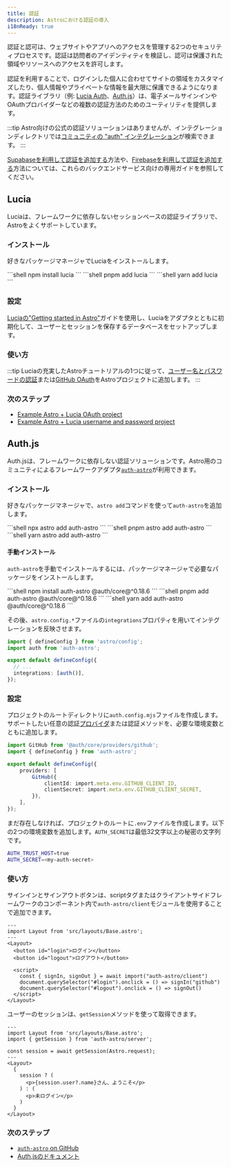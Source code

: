 ```yaml
---
title: 認証
description: Astroにおける認証の導入
i18nReady: true
---
```



認証と認可は、ウェブサイトやアプリへのアクセスを管理する2つのセキュリティプロセスです。認証は訪問者のアイデンティティを検証し、認可は保護された領域やリソースへのアクセスを許可します。

認証を利用することで、ログインした個人に合わせてサイトの領域をカスタマイズしたり、個人情報やプライベートな情報を最大限に保護できるようになります。認証ライブラリ（例: [Lucia Auth](https://lucia-auth.com/)、[Auth.js](https://authjs.dev/)）は、電子メールサインインやOAuthプロバイダーなどの複数の認証方法のためのユーティリティを提供します。

:::tip
Astro向けの公式の認証ソリューションはありませんが、インテグレーションディレクトリでは[コミュニティの "auth" インテグレーション](https://astro.build/integrations/?search=auth)が検索できます。
:::

<ReadMore>[Supabaseを利用して認証を追加する](/ja/guides/backend/supabase/#adding-authentication-with-supabase)方法や、[Firebaseを利用して認証を追加する](/ja/guides/backend/google-firebase/#adding-authentication-with-firebase)方法については、これらのバックエンドサービス向けの専用ガイドを参照してください。</ReadMore>

## Lucia

Luciaは、フレームワークに依存しないセッションベースの認証ライブラリで、Astroをよくサポートしています。

### インストール

好きなパッケージマネージャでLuciaをインストールします。

<PackageManagerTabs>
  <Fragment slot="npm">
  ```shell
  npm install lucia
  ```
  </Fragment>
  <Fragment slot="pnpm">
  ```shell
  pnpm add lucia
  ```
  </Fragment>
  <Fragment slot="yarn">
  ```shell
  yarn add lucia
  ```
  </Fragment>
</PackageManagerTabs>

### 設定

[Luciaの"Getting started in Astro"](https://lucia-auth.com/getting-started/astro)ガイドを使用し、Luciaをアダプタとともに初期化して、ユーザーとセッションを保存するデータベースをセットアップします。

### 使い方

:::tip
Luciaの充実したAstroチュートリアルの1つに従って、[ユーザー名とパスワードの認証](https://lucia-auth.com/tutorials/username-and-password/astro)または[GitHub OAuth](https://lucia-auth.com/tutorials/github-oauth/astro)をAstroプロジェクトに追加します。
:::

### 次のステップ

- [Example Astro + Lucia OAuth project](https://github.com/lucia-auth/examples/tree/main/astro/github-oauth)
- [Example Astro + Lucia username and password project](https://github.com/lucia-auth/examples/tree/main/astro/username-and-password)

## Auth.js

Auth.jsは、フレームワークに依存しない認証ソリューションです。Astro用のコミュニティによるフレームワークアダプタ[`auth-astro`](https://www.npmjs.com/package/auth-astro)が利用できます。

### インストール

好きなパッケージマネージャで、`astro add`コマンドを使って`auth-astro`を追加します。

<PackageManagerTabs>
  <Fragment slot="npm">
  ```shell
  npx astro add auth-astro
  ```
  </Fragment>
  <Fragment slot="pnpm">
  ```shell
  pnpm astro add auth-astro
  ```
  </Fragment>
  <Fragment slot="yarn">
  ```shell
  yarn astro add auth-astro
  ```
  </Fragment>
</PackageManagerTabs>

#### 手動インストール

`auth-astro`を手動でインストールするには、パッケージマネージャで必要なパッケージをインストールします。

<PackageManagerTabs>
  <Fragment slot="npm">
  ```shell
  npm install auth-astro @auth/core@^0.18.6
  ```
  </Fragment>
  <Fragment slot="pnpm">
  ```shell
  pnpm add auth-astro @auth/core@^0.18.6
  ```
  </Fragment>
  <Fragment slot="yarn">
  ```shell
  yarn add auth-astro @auth/core@^0.18.6
  ```
  </Fragment>
</PackageManagerTabs>

その後、`astro.config.*`ファイルの`integrations`プロパティを用いてインテグレーションを反映させます。

```ts title="astro.config.mjs" ins={2,6}
import { defineConfig } from 'astro/config';
import auth from 'auth-astro';

export default defineConfig({
  // ...
  integrations: [auth()],
});
```

### 設定

プロジェクトのルートディレクトリに`auth.config.mjs`ファイルを作成します。サポートしたい任意の認証[プロバイダ](https://authjs.dev/getting-started/providers)または認証メソッドを、必要な環境変数とともに追加します。

```ts title="auth.config.mjs"
import GitHub from '@auth/core/providers/github';
import { defineConfig } from 'auth-astro';

export default defineConfig({
	providers: [
		GitHub({
			clientId: import.meta.env.GITHUB_CLIENT_ID,
			clientSecret: import.meta.env.GITHUB_CLIENT_SECRET,
		}),
	],
});
```

まだ存在しなければ、プロジェクトのルートに`.env`ファイルを作成します。以下の2つの環境変数を追加します。`AUTH_SECRET`は最低32文字以上の秘密の文字列です。

```sh title=".env"
AUTH_TRUST_HOST=true
AUTH_SECRET=<my-auth-secret>
```

### 使い方

サインインとサインアウトボタンは、scriptタグまたはクライアントサイドフレームワークのコンポーネント内で`auth-astro/client`モジュールを使用することで追加できます。

```astro title="src/pages/index.astro" {9}
---
import Layout from 'src/layouts/Base.astro';
---
<Layout>
  <button id="login">ログイン</button>
  <button id="logout">ログアウト</button>

  <script>
    const { signIn, signOut } = await import("auth-astro/client")
    document.querySelector("#login").onclick = () => signIn("github")
    document.querySelector("#logout").onclick = () => signOut()
  </script>
</Layout>
```

ユーザーのセッションは、`getSession`メソッドを使って取得できます。

```astro title="src/pages/index.astro" {3,5}
---
import Layout from 'src/layouts/Base.astro';
import { getSession } from 'auth-astro/server';

const session = await getSession(Astro.request);
---
<Layout>
  {
    session ? (
      <p>{session.user?.name}さん、ようこそ</p>
    ) : (
      <p>未ログイン</p>
    )
  }
</Layout>
```

### 次のステップ

- [`auth-astro` on GitHub](https://github.com/nowaythatworked/auth-astro?tab=readme-ov-file#auth-astro)
- [Auth.jsのドキュメント](https://authjs.dev/)
